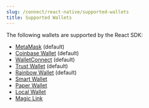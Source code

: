 ```yaml
---
slug: /connect/react-native/supported-wallets
title: Supported Wallets
---
```


The following wallets are supported by the React SDK:

- [MetaMask](/react-native/wallets#metamask-rainbow-and-trust-wallets) (default)
- [Coinbase Wallet](/react-native/wallets#coinbase-wallet) (default)
- [WalletConnect](/react/react.walletconnectwallet) (default)
- [Trust Wallet](/react-native/wallets#metamask-rainbow-and-trust-wallets) (default)
- [Rainbow Wallet](/react-native/wallets#metamask-rainbow-and-trust-wallets) (default)
- [Smart Wallet](/react-native/wallets#smart-wallet)
- [Paper Wallet](/react-native/wallets#emailphone-number-wallet)
- [Local Wallet](/react-native/wallets#local-wallet)
- [Magic Link](https://github.com/thirdweb-dev/js/blob/main/packages/react-native/src/evm/wallets/wallets/magic-link.tsx)
